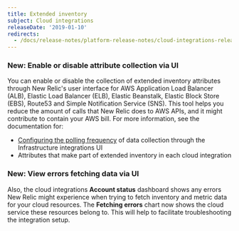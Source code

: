 ```yaml
---
title: Extended inventory
subject: Cloud integrations
releaseDate: '2019-01-10'
redirects:
  - /docs/release-notes/platform-release-notes/cloud-integrations-release-notes/2019-01-10-integrations-extended-inventory
---
```


### New: Enable or disable attribute collection via UI

You can enable or disable the collection of extended inventory attributes through New Relic's user interface for AWS Application Load Balancer (ALB), Elastic Load Balancer (ELB), Elastic Beanstalk, Elastic Block Store (EBS), Route53 and Simple Notification Service (SNS). This tool helps you reduce the amount of calls that New Relic does to AWS APIs, and it might contribute to contain your AWS bill. For more information, see the documentation for:

* [Configuring the polling frequency](/docs/integrations/new-relic-integrations/getting-started/configure-polling-frequency-data-collection-cloud-integrations) of data collection through the Infrastructure integrations UI
* Attributes that make part of extended inventory in each cloud integration

### New: View errors fetching data via UI

Also, the cloud integrations **Account status** dashboard shows any errors New Relic might experience when trying to fetch inventory and metric data for your cloud resources. The **Fetching errors** chart now shows the cloud service these resources belong to. This will help to facilitate troubleshooting the integration setup.
